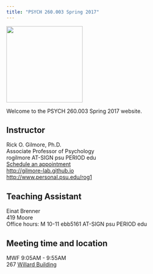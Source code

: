 ```yaml
---
title: "PSYCH 260.003 Spring 2017"
---
```


<img src ="http://www.wayofcats.com/blog/wp-content/uploads/2010/08/catbrainmap.gif" height=200px>

Welcome to the PSYCH 260.003 Spring 2017 website.

## Instructor

Rick O. Gilmore, Ph.D.</br>
Associate Professor of Psychology</br>
rogilmore AT-SIGN psu PERIOD edu</br>
[Schedule an appointment](http://doodle.com/rickgilmore)</br>
[http://gilmore-lab.github.io](http://gilmore-lab.github.io)</br>
[http://www.personal.psu.edu/rog1](http://www.personal.psu.edu/rog1)

## Teaching Assistant

Einat Brenner</br>
419 Moore</br>
Office hours: M 10-11
ebb5161 AT-SIGN psu PERIOD edu</br>

## Meeting time and location

MWF 9:05AM - 9:55AM</br>
267 [Willard Building](http://www.psumap.com/#Willard)
